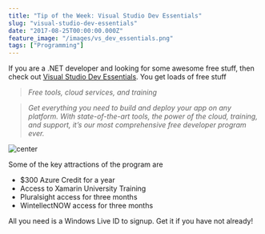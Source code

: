 ```yaml
---
title: "Tip of the Week: Visual Studio Dev Essentials"
slug: "visual-studio-dev-essentials"
date: "2017-08-25T00:00:00.000Z"
feature_image: "/images/vs_dev_essentials.png"
tags: ["Programming"]
---
```


If you are a .NET developer and looking for some awesome free stuff, then check out [Visual Studio Dev Essentials](https://www.visualstudio.com/dev-essentials/). You get loads of free stuff

> _Free tools, cloud services, and training_

> _Get everything you need to build and deploy your app on any platform. With state-of-the-art tools, the power of the cloud, training, and support, it’s our most comprehensive free developer program ever._

![center](/images/vs_dev_essentials.png)

Some of the key attractions of the program are

*   $300 Azure Credit for a year
*   Access to Xamarin University Training
*   Pluralsight access for three months
*   WintellectNOW access for three months

All you need is a Windows Live ID to signup. Get it if you have not already!